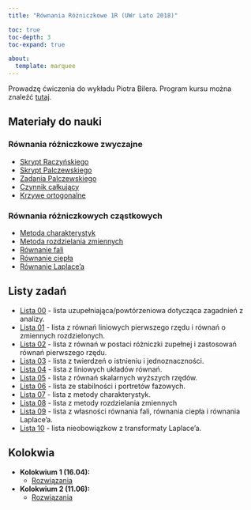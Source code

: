 ```yaml
---
title: "Równania Różniczkowe 1R (UWr Lato 2018)"

toc: true
toc-depth: 3
toc-expand: true

about:
  template: marquee
---
```


Prowadzę ćwiczenia do wykładu Piotra Bilera. Program kursu można znaleźć [tutaj](../pdf/RR1R-prog.pdf).

## Materiały do nauki

### Równania różniczkowe zwyczajne

* [Skrypt Raczyńskiego](../pdf/RR 1A - Raczyński.pdf)
* [Skrypt Palczewskiego](../pdf/RRZ skrypt - Palczewski.pdf)
* [Zadania Palczewskiego](../pdf/RRZ zadania - Palczewski.pdf)
* [Czynnik całkujący](../pdf/zupelne.pdf)
* [Krzywe ortogonalne](../pdf/ortogonalne.pdf)

### Równania różniczkowych cząstkowych

* [Metoda charakterystyk](../pdf/charakterystyki.pdf)
* [Metoda rozdzielania zmiennych](../pdf/rozdzielaniezmiennych.pdf)
* [Równanie fali](../pdf/fala.pdf)
* [Równanie ciepła](../pdf/ciepło.pdf)
* [Równanie Laplace'a](../pdf/laplace.pdf)

## Listy zadań

* [Lista 00](../pdf/RR1R-00.pdf) - lista uzupełniająca/powtórzeniowa dotycząca zagadnień z analizy.
* [Lista 01](../pdf/RR1R-01.pdf) - lista z równań liniowych pierwszego rzędu i równań o zmiennych rozdzielonych.
* [Lista 02](../pdf/RR1R-02.pdf) - lista z równań w postaci różniczki zupełnej i zastosowań równań pierwszego rzędu.
* [Lista 03](../pdf/RR1R-03.pdf) - lista z twierdzeń o istnieniu i jednoznaczności.
* [Lista 04](../pdf/RR1R-04.pdf) - lista z liniowych układów równań.
* [Lista 05](../pdf/RR1R-05.pdf) - lista z równań skalarnych wyższych rzędów.
* [Lista 06](../pdf/RR1R-06.pdf) - lista ze stabilności i portretów fazowych.
* [Lista 07](../pdf/RR1R-07.pdf) - lista z metody charakterystyk.
* [Lista 08](../pdf/RR1R-08v2.pdf) - lista z metody rozdzielania zmiennych
* [Lista 09](../pdf/RR1R-09.pdf) - lista z własności równania fali, równania ciepła i równania Laplace'a.
* [Lista 10](../pdf/RR1R-10.pdf) - lista nieobowiązkow z transformaty Laplace'a.


## Kolokwia

* **Kolokwium 1 (16.04):**
  * [Rozwiązania](../pdf/RR1R-K1.pdf)
* **Kolokwium 2 (11.06):**
  * [Rozwiązania](../pdf/RR1R-K2.pdf)
